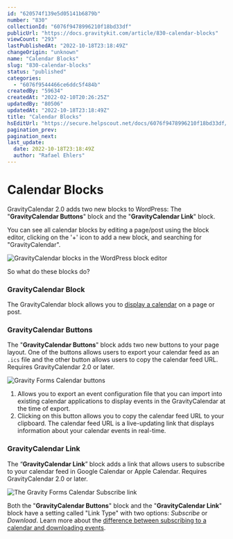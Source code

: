 ```yaml
---
id: "620574f139e5d05141b6879b"
number: "830"
collectionId: "6076f9478996210f18bd33df"
publicUrl: "https://docs.gravitykit.com/article/830-calendar-blocks"
viewCount: "293"
lastPublishedAt: "2022-10-18T23:18:49Z"
changeOrigin: "unknown"
name: "Calendar Blocks"
slug: "830-calendar-blocks"
status: "published"
categories: 
  - "6076f9544466ce6ddc5f484b"
createdBy: "59634"
createdAt: "2022-02-10T20:26:25Z"
updatedBy: "80506"
updatedAt: "2022-10-18T23:18:49Z"
title: "Calendar Blocks"
hsEditUrl: "https://secure.helpscout.net/docs/6076f9478996210f18bd33df/article/620574f139e5d05141b6879b"
pagination_prev: 
pagination_next: 
last_update:
  date: 2022-10-18T23:18:49Z
  author: "Rafael Ehlers"
---
```


# Calendar Blocks

GravityCalendar 2.0 adds two new blocks to WordPress: The "**GravityCalendar Buttons**" block and the "**GravityCalendar Link**" block.

You can see all calendar blocks by editing a page/post using the block editor, clicking on the '+' icon to add a new block, and searching for "GravityCalendar".

![GravityCalendar blocks in the WordPress block editor](https://s3.amazonaws.com/helpscout.net/docs/assets/54c58489e4b051242988532c/images/633c3b033f38fe1e468638e6/file-mL8RzvV3S8.png)

So what do these blocks do?

### GravityCalendar Block

The GravityCalendar block allows you to [display a calendar](https://docs.gravitykit.com/article/651-displaying-a-calendar) on a page or post.

###  GravityCalendar Buttons 

The "**GravityCalendar Buttons**" block adds two new buttons to your page layout. One of the buttons allows users to export your calendar feed as an `.ics` file and the other button allows users to copy the calendar feed URL. Requires GravityCalendar 2.0 or later.

![Gravity Forms Calendar buttons](https://s3.amazonaws.com/helpscout.net/docs/assets/54c58489e4b051242988532c/images/620e62972130e51694688834/file-XdKhGFrTLt.png)

1. Allows you to export an event configuration file that you can import into existing calendar applications to display events in the GravityCalendar at the time of export.
2. Clicking on this button allows you to copy the calendar feed URL to your clipboard. The calendar feed URL is a live-updating link that displays information about your calendar events in real-time.

###  GravityCalendar Link 

The “**GravityCalendar Link**” block adds a link that allows users to subscribe to your calendar feed in Google Calendar or Apple Calendar. Requires GravityCalendar 2.0 or later.

![The Gravity Forms Calendar Subscribe link](https://s3.amazonaws.com/helpscout.net/docs/assets/54c58489e4b051242988532c/images/620e635f39e5d05141b6aebd/file-cJ6flq63K9.png)

Both the "**GravityCalendar Buttons**" block and the "**GravityCalendar Link**" block have a setting called "Link Type" with two options: *Subscribe* or *Download*. Learn more about the [difference between subscribing to a calendar and downloading events](https://docs.gravitykit.com/article/829-subscribing-vs-downloading).